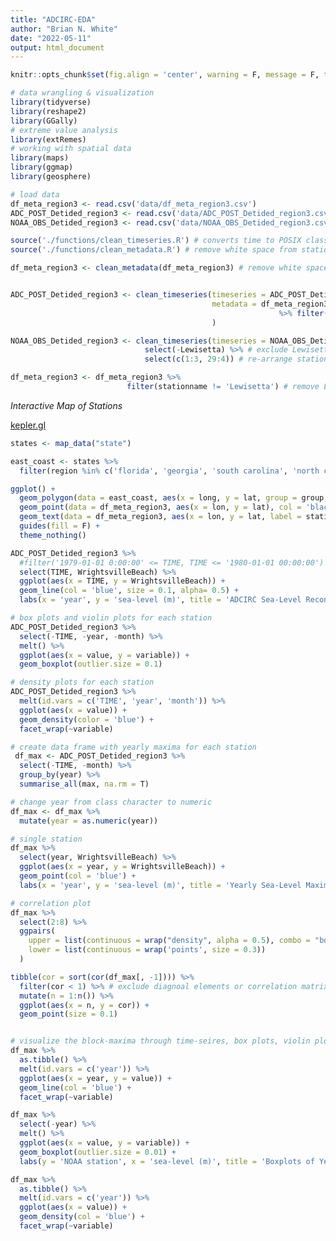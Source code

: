 ```yaml
---
title: "ADCIRC-EDA"
author: "Brian N. White"
date: "2022-05-11"
output: html_document
---
```


```r
knitr::opts_chunk$set(fig.align = 'center', warning = F, message = F, tidy=TRUE)
```

```r
# data wrangling & visualization
library(tidyverse)
library(reshape2)
library(GGally)
# extreme value analysis
library(extRemes)
# working with spatial data
library(maps)
library(ggmap)
library(geosphere)
```

```r
# load data
df_meta_region3 <- read.csv('data/df_meta_region3.csv')
ADC_POST_Detided_region3 <- read.csv('data/ADC_POST_Detided_region3.csv')
NOAA_OBS_Detided_region3 <- read.csv('data/NOAA_OBS_Detided_region3.csv')
```

```r
source('./functions/clean_timeseries.R') # converts time to POSIX class, adds variables month & year, replace station ID with station name
source('./functions/clean_metadata.R') # remove white space from station names

df_meta_region3 <- clean_metadata(df_meta_region3) # remove white space from station names


ADC_POST_Detided_region3 <- clean_timeseries(timeseries = ADC_POST_Detided_region3, 
                                             metadata = df_meta_region3 
                                                            %>% filter(stationname != 'Lewisetta')
                                             )

NOAA_OBS_Detided_region3 <- clean_timeseries(timeseries = NOAA_OBS_Detided_region3, metadata = df_meta_region3) %>%
                              select(-Lewisetta) %>% # exclude Lewisetta for consistency with ADCIRC data
                              select(c(1:3, 29:4)) # re-arrange stations to match order of columns in ADC_POST_Detided_region3

df_meta_region3 <- df_meta_region3 %>% 
                          filter(stationname != 'Lewisetta') # remove Lewisetta from meta data
```

*Interactive Map of Stations*

[kepler.gl](https://kepler.gl/demo/map?mapUrl=https://dl.dropboxusercontent.com/s/jdmoouleyema7z1/keplergl_s3tjnff.json)

```r
states <- map_data("state")

east_coast <- states %>%
  filter(region %in% c('florida', 'georgia', 'south carolina', 'north carolina', 'virginia', 'district of columbia', 'pennsylvania', 'maryland', 'delaware', 'new jersey', 'connecticut', 'new york', 'rhode island', 'massachusetts', 'vermont', 'new hampshire', 'maine' ))

ggplot() + 
  geom_polygon(data = east_coast, aes(x = long, y = lat, group = group, fill = group), color = "white") +
  geom_point(data = df_meta_region3, aes(x = lon, y = lat), col = 'black', size = .8) +
  geom_text(data = df_meta_region3, aes(x = lon, y = lat, label = stationname), size = 2.5, col = 'red', check_overlap = T) +
  guides(fill = F) +
  theme_nothing()
```

```r
ADC_POST_Detided_region3 %>%
  #filter('1979-01-01 0:00:00' <= TIME, TIME <= '1980-01-01 00:00:00') %>%
  select(TIME, WrightsvilleBeach) %>%
  ggplot(aes(x = TIME, y = WrightsvilleBeach)) +
  geom_line(col = 'blue', size = 0.1, alpha= 0.5) +
  labs(x = 'year', y = 'sea-level (m)', title = 'ADCIRC Sea-Level Reconstruction for Wrightsville Beach')

# box plots and violin plots for each station
ADC_POST_Detided_region3 %>%
  select(-TIME, -year, -month) %>%
  melt() %>%
  ggplot(aes(x = value, y = variable)) +
  geom_boxplot(outlier.size = 0.1)

# density plots for each station
ADC_POST_Detided_region3 %>%
  melt(id.vars = c('TIME', 'year', 'month')) %>%
  ggplot(aes(x = value)) +
  geom_density(color = 'blue') +
  facet_wrap(~variable)
```

```r
# create data frame with yearly maxima for each station
 df_max <- ADC_POST_Detided_region3 %>% 
  select(-TIME, -month) %>%
  group_by(year) %>%
  summarise_all(max, na.rm = T)

# change year from class character to numeric
df_max <- df_max %>%
  mutate(year = as.numeric(year))

# single station
df_max %>%
  select(year, WrightsvilleBeach) %>%
  ggplot(aes(x = year, y = WrightsvilleBeach)) +
  geom_point(col = 'blue') +
  labs(x = 'year', y = 'sea-level (m)', title = 'Yearly Sea-Level Maxima for Wrightsville Beach')

# correlation plot
df_max %>%
  select(2:8) %>%
  ggpairs(
    upper = list(continuous = wrap("density", alpha = 0.5), combo = "box"),
    lower = list(continuous = wrap('points', size = 0.3))
  )

tibble(cor = sort(cor(df_max[, -1]))) %>%
  filter(cor < 1) %>% # exclude diagnoal elements or correlation matrix
  mutate(n = 1:n()) %>%
  ggplot(aes(x = n, y = cor)) +
  geom_point(size = 0.1)


# visualize the block-maxima through time-seires, box plots, violin plots, histograms and density plots.
df_max %>%
  as.tibble() %>%
  melt(id.vars = c('year')) %>%
  ggplot(aes(x = year, y = value)) +
  geom_line(col = 'blue') +
  facet_wrap(~variable)

df_max %>%
  select(-year) %>%
  melt() %>%
  ggplot(aes(x = value, y = variable)) +
  geom_boxplot(outlier.size = 0.01) +
  labs(y = 'NOAA station', x = 'sea-level (m)', title = 'Boxplots of Yearly Maxima for Each NOAA Station')

df_max %>%
  as.tibble() %>%
  melt(id.vars = c('year')) %>%
  ggplot(aes(x = value)) +
  geom_density(col = 'blue') +
  facet_wrap(~variable)
```
